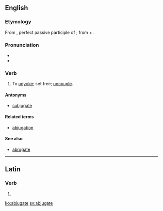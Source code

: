 ==English==

===Etymology===
From {{etyl|la|en}} {{term/t|la|abiugātus}}, perfect passive participle of {{term/t|la|abiugō||remove, separate from}}; from {{term|ab-||away from|lang=la}} + {{term/t|la|iugō||bind, connect}}.

===Pronunciation===
* {{IPA|ˈæb.dʒə.geɪt}}
* {{hyphenation|ab|ju|gate|lang=en}}

===Verb===
{{en-verb|abjugat|ed}}

# {{cx|obsolete|transitive|lang=en}} To [[unyoke]]; set free; [[uncouple]].

====Antonyms====
* [[subjugate]]

====Related terms====
* [[abjugation]]

====See also====
* [[abrogate]]

----

==Latin==

===Verb===
{{la-verb-form|abjugāte}}

# {{conjugation of|abjugō||2|p|pres|act|imp|lang=la}}

[[ko:abjugate]]
[[sv:abjugate]]